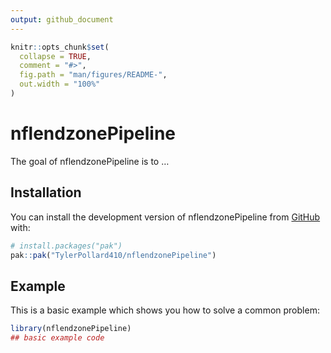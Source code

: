 ```yaml
---
output: github_document
---
```


<!-- README.md is generated from README.Rmd. Please edit that file -->

```r
knitr::opts_chunk$set(
  collapse = TRUE,
  comment = "#>",
  fig.path = "man/figures/README-",
  out.width = "100%"
)
```

# nflendzonePipeline

<!-- badges: start -->
<!-- badges: end -->

The goal of nflendzonePipeline is to ...

## Installation

You can install the development version of nflendzonePipeline from [GitHub](https://github.com/) with:

``` r
# install.packages("pak")
pak::pak("TylerPollard410/nflendzonePipeline")
```

## Example

This is a basic example which shows you how to solve a common problem:

```r
library(nflendzonePipeline)
## basic example code
```
